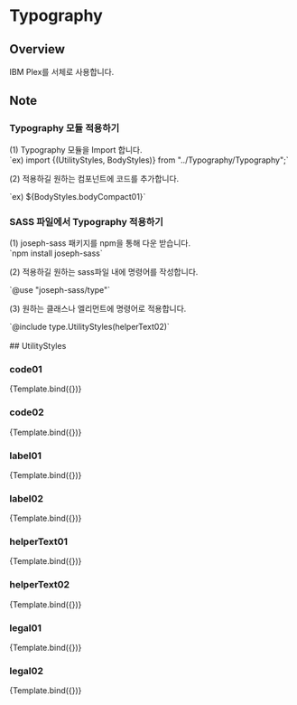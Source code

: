 
<Meta
  title="Components/Typography/UtilityStyles"
  component={UtilityStylesStory}
  argTypes={{}}
/>

# Typography

## Overview

IBM Plex를 서체로 사용합니다.


## Note

### Typography 모듈 적용하기

<div style={{ marginLeft: "30px" }}>
(1) Typography 모듈을 Import 합니다.

<div style={{ marginLeft: "30px" }}>
  `ex) import {(UtilityStyles, BodyStyles)} from "../Typography/Typography";`
</div>

(2) 적용하길 원하는 컴포넌트에 코드를 추가합니다.

<div style={{ marginLeft: "30px" }}>`ex) ${BodyStyles.bodyCompact01}`</div>
</div>

### SASS 파일에서 Typography 적용하기

<div style={{ marginLeft: "30px" }}>
(1) joseph-sass 패키지를 npm을 통해 다운 받습니다.

<div style={{ marginLeft: "30px" }}>`npm install joseph-sass`</div>

(2) 적용하길 원하는 sass파일 내에 명령어를 작성합니다.

<div style={{ marginLeft: "30px" }}>`@use "joseph-sass/type"`</div>

(3) 원하는 클래스나 엘리먼트에 명령어로 적용합니다.

<div style={{ marginLeft: "30px" }}>
  `@include type.UtilityStyles(helperText02)`
</div>

</div>
<br/>
## UtilityStyles

### code01

<Canvas>
  <Story name="code01" args={{ type: UtilityStyles.code01 }}>
    {Template.bind({})}
  </Story>
</Canvas>

### code02

<Canvas>
  <Story name="code02" args={{ type: UtilityStyles.code02 }}>
    {Template.bind({})}
  </Story>
</Canvas>

### label01

<Canvas>
  <Story name="label01" args={{ type: UtilityStyles.label01 }}>
    {Template.bind({})}
  </Story>
</Canvas>

### label02

<Canvas>
  <Story name="label02" args={{ type: UtilityStyles.label02 }}>
    {Template.bind({})}
  </Story>
</Canvas>

### helperText01

<Canvas>
  <Story name="helperText01" args={{ type: UtilityStyles.helperText01 }}>
    {Template.bind({})}
  </Story>
</Canvas>

### helperText02

<Canvas>
  <Story name="helperText02" args={{ type: UtilityStyles.helperText02 }}>
    {Template.bind({})}
  </Story>
</Canvas>

### legal01

<Canvas>
  <Story name="legal01" args={{ type: UtilityStyles.legal01 }}>
    {Template.bind({})}
  </Story>
</Canvas>

### legal02

<Canvas>
  <Story name="legal02" args={{ type: UtilityStyles.legal02 }}>
    {Template.bind({})}
  </Story>
</Canvas>
